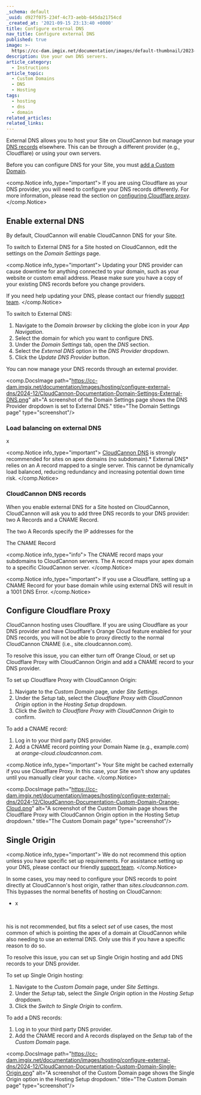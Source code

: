```yaml
---
_schema: default
_uuid: d927f075-234f-4c73-aebb-645da21754cd
_created_at: '2021-09-15 23:13:40 +0000'
title: Configure external DNS
nav_title: Configure external DNS
published: true
image: >-
  https://cc-dam.imgix.net/documentation/images/default-thumbnail/2023-Q4/CloudCannon-Documentation-Thumbnail.png
description: Use your own DNS servers.
article_category:
  - Instructions
article_topic:
  - Custom Domains
  - DNS
  - Hosting
tags:
  - hosting
  - dns
  - domain
related_articles:
related_links:
---
```

External DNS allows you to host your Site on CloudCannon but manage your [DNS records](/documentation/articles/what-is-dns/#what-are-dns-records) elsewhere. This can be through a different provider (e.g., Cloudflare) or using your own servers.

Before you can configure DNS for your Site, you must [add a Custom Domain](/documentation/articles/add-a-custom-domain/).

<comp.Notice info_type="important">
  If you are using Cloudflare as your DNS provider, you will need to configure your DNS records differently. For more information, please read the section on [configuring Cloudflare proxy](/documentation/articles/configure-external-dns/#configure-cloudflare-proxy).
</comp.Notice>

## Enable external DNS

By default, CloudCannon will enable CloudCannon DNS for your Site.

To switch to External DNS for a Site hosted on CloudCannon, edit the settings on the *Domain Settings* page.

<comp.Notice info_type="important">
  Updating your DNS provider can cause downtime for anything connected to your domain, such as your website or custom email address. Please make sure you have a copy of your existing DNS records before you change providers.

  If you need help updating your DNS, please contact our friendly [support team](/support/).
</comp.Notice>

To switch to External DNS:

1. Navigate to the *Domain browser* by clicking the globe icon in your *App Navigation*.
2. Select the domain for which you want to configure DNS.
3. Under the *Domain Settings* tab, open the *DNS* section.
4. Select the *External DNS* option in the *DNS Provider* dropdown.
5. Click the *Update DNS Provider* button.

You can now manage your DNS records through an external provider.

<comp.DocsImage path="https://cc-dam.imgix.net/documentation/images/hosting/configure-external-dns/2024-12/CloudCannon-Documentation-Domain-Settings-External-DNS.png" alt="A screenshot of the Domain Settings page shows the DNS Provider dropdown is set to External DNS." title="The Domain Settings page" type="screenshot"/>

### Load balancing on external DNS

x

<comp.Notice info_type="important">
  [CloudCannon DNS](/documentation/articles/configure-cloudcannon-dns/) is strongly recommended for sites on apex domains (no subdomain).\* External DNS\* relies on an A record mapped to a single server. This cannot be dynamically load balanced, reducing redundancy and increasing potential down time risk.
</comp.Notice>

### CloudCannon DNS records

When you enable external DNS for a Site hosted on CloudCannon, CloudCannon will ask you to add three DNS records to your DNS provider: two A Records and a CNAME Record.

The two A Records specify the IP addresses for the

The CNAME Record

<comp.Notice info_type="info">
  The CNAME record maps your subdomains to CloudCannon servers. The A record maps your apex domain to a specific CloudCannon server.
</comp.Notice>

<comp.Notice info_type="important">
  If you use a Cloudflare, setting up a CNAME Record for your base domain while using external DNS will result in a 1001 DNS Error.
</comp.Notice>

## Configure Cloudflare Proxy

CloudCannon hosting uses Cloudflare. If you are using Cloudflare as your DNS provider and have Cloudflare's Orange Cloud feature enabled for your DNS records, you will not be able to proxy directly to the normal CloudCannon CNAME (i.e., site.cloudcannon.com).

To resolve this issue, you can either turn off Orange Cloud, or set up Cloudflare Proxy with CloudCannon Origin and add a CNAME record to your DNS provider.

To set up Cloudflare Proxy with CloudCannon Origin:

1. Navigate to the *Custom Domain* page, under *Site Settings*.
2. Under the *Setup* tab, select the *Cloudflare Proxy with CloudCannon Origin* option in the *Hosting Setup* dropdown.
3. Click the *Switch to Cloudflare Proxy with CloudCannon Origin* to confirm.

To add a CNAME record:

1. Log in to your third party DNS provider.
2. Add a CNAME record pointing your Domain Name (e.g., example.com) at *orange-cloud.cloudcannon.com*.

<comp.Notice info_type="important">
  Your Site might be cached externally if you use Cloudflare Proxy. In this case, your Site won't show any updates until you manually clear your cache.
</comp.Notice>

<comp.DocsImage path="https://cc-dam.imgix.net/documentation/images/hosting/configure-external-dns/2024-12/CloudCannon-Documentation-Custom-Domain-Orange-Cloud.png" alt="A screenshot of the Custom Domain page shows the Cloudflare Proxy with CloudCannon Origin option in the Hosting Setup dropdown." title="The Custom Domain page" type="screenshot"/>

## Single Origin

<comp.Notice info_type="important">
  We do not recommend this option unless you have specific set up requirements. For assistance setting up your DNS, please contact our friendly [support team](/support/).
</comp.Notice>

In some cases, you may need to configure your DNS records to point directly at CloudCannon's host origin, rather than *sites.cloudcannon.com*. This bypasses the normal benefits of hosting on CloudCannon:

* x

&nbsp;

his is not recommended, but fits a select *set* of use cases, the most common of which is pointing the apex of a domain at CloudCannon while also needing to use an external DNS. Only use this if you have a specific reason to do so.

To resolve this issue, you can set up Single Origin hosting and add DNS records to your DNS provider.

To set up Single Origin hosting:

1. Navigate to the *Custom Domain* page, under *Site Settings*.
2. Under the *Setup* tab, select the *Single Origin* option in the *Hosting Setup* dropdown.
3. Click the *Switch to Single Origin* to confirm.

To add a DNS records:

1. Log in to your third party DNS provider.
2. Add the CNAME record and A records displayed on the *Setup* tab of the *Custom Domain* page.

<comp.DocsImage path="https://cc-dam.imgix.net/documentation/images/hosting/configure-external-dns/2024-12/CloudCannon-Documentation-Custom-Domain-Single-Origin.png" alt="A screenshot of the Custom Domain page shows the Single Origin option in the Hosting Setup dropdown." title="The Custom Domain page" type="screenshot"/>